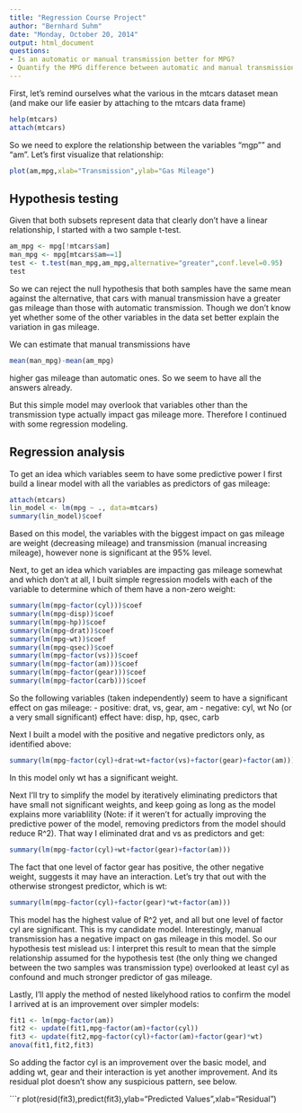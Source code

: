 ```yaml
---
title: "Regression Course Project"
author: "Bernhard Suhm"
date: "Monday, October 20, 2014"
output: html_document
questions:
- Is an automatic or manual transmission better for MPG?
- Quantify the MPG difference between automatic and manual transmissions
---
```


First, let's remind ourselves what the various in the mtcars dataset mean (and make our life easier by attaching to the mtcars data frame)
```r
help(mtcars)
attach(mtcars)
```

So we need to explore the relationship between the variables "mgp"" and "am".
Let's first visualize that relationship:
```r
plot(am,mpg,xlab="Transmission",ylab="Gas Mileage")
```

Hypothesis testing
------------------
Given that both subsets represent data that clearly don't have a linear relationship, I started with a two sample t-test.
```r
am_mpg <- mpg[!mtcars$am]
man_mpg <- mpg[mtcars$am==1]
test <- t.test(man_mpg,am_mpg,alternative="greater",conf.level=0.95)
test
```

So we can reject the null hypothesis that both samples have the same mean against the alternative, that cars with manual transmission have a greater gas mileage than those with automatic transmission. Though we don't know yet whether some of the other variables in the data set better explain the variation in gas mileage.

We can estimate that manual transmissions have 
```r
mean(man_mpg)-mean(am_mpg)
```
higher gas mileage than automatic ones. So we seem to have all the answers already. 

But this simple model may overlook that variables other than the transmission type actually impact gas mileage more. Therefore I continued with some regression modeling.

Regression analysis
-------------------
To get an idea which variables seem to have some predictive power I first build a linear model with all the variables as predictors of gas mileage:
```r
attach(mtcars)
lin_model <- lm(mpg ~ ., data=mtcars)
summary(lin_model)$coef
```
Based on this model, the variables with the biggest impact on gas mileage are weight (decreasing mileage) and transmission (manual increasing mileage), however none is significant at the 95% level.

Next, to get an idea which variables are impacting gas mileage somewhat and which don't at all, I built simple regression models with each of the variable to determine which of them have a non-zero weight:
```r
summary(lm(mpg~factor(cyl)))$coef
summary(lm(mpg~disp))$coef
summary(lm(mpg~hp))$coef
summary(lm(mpg~drat))$coef
summary(lm(mpg~wt))$coef
summary(lm(mpg~qsec))$coef
summary(lm(mpg~factor(vs)))$coef
summary(lm(mpg~factor(am)))$coef
summary(lm(mpg~factor(gear)))$coef
summary(lm(mpg~factor(carb)))$coef
```
So the following variables (taken independently) seem to have a significant effect on gas mileage:
- positive: drat, vs, gear, am
- negative: cyl, wt
No (or a very small significant) effect have: disp, hp, qsec, carb

Next I built a model with the positive and negative predictors only, as identified above:
```r
summary(lm(mpg~factor(cyl)+drat+wt+factor(vs)+factor(gear)+factor(am)))
```
In this model only wt has a significant weight. 

Next I'll try to simplify the model by iteratively eliminating predictors that have small not significant weights, and keep going as long as the model explains more variablility (Note: if it weren't for actually improving the predictive power of the model, removing predictors from the model should reduce R^2). That way I eliminated drat and vs as predictors and get:
```r
summary(lm(mpg~factor(cyl)+wt+factor(gear)+factor(am)))
```
The fact that one level of factor gear has positive, the other negative weight, suggests it may have an interaction. Let's try that out with the otherwise strongest predictor, which is wt:
```r
summary(lm(mpg~factor(cyl)+factor(gear)*wt+factor(am)))
```
This model has the highest value of R^2 yet, and all but one level of factor cyl are significant. This is my candidate model.
Interestingly, manual transmission has a negative impact on gas mileage in this model. So our hypothesis test mislead us: I interpret this result to mean that the simple relationship assumed for the hypothesis test (the only thing we changed between the two samples was transmission type) overlooked at least cyl as confound and much stronger predictor of gas mileage.

Lastly, I'll apply the method of nested likelyhood ratios to confirm the model I arrived at is an improvement over simpler models:
```r
fit1 <- lm(mpg~factor(am))
fit2 <- update(fit1,mpg~factor(am)+factor(cyl))
fit3 <- update(fit2,mpg~factor(cyl)+factor(am)+factor(gear)*wt)
anova(fit1,fit2,fit3)
```
So adding the factor cyl is an improvement over the basic model, and adding wt, gear and their interaction is yet another improvement. 
And its residual plot doesn't show any suspicious pattern, see below.

```r
plot(resid(fit3),predict(fit3),ylab="Predicted Values",xlab="Residual")